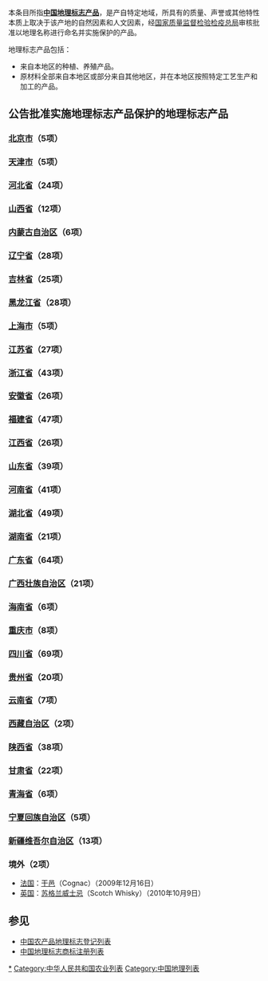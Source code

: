 {{更新|time=2018-07-27T09:02:15+00:00}}

本条目所指'''[[中国地理标志产品|中国地理标志产品]]'''，是产自特定地域，所具有的质量、声誉或其他特性本质上取决于该产地的自然因素和人文因素，经[[国家质量监督检验检疫总局|国家质量监督检验检疫总局]]审核批准以地理名称进行命名并实施保护的产品。

地理标志产品包括： 
*来自本地区的种植、养殖产品。 
*原材料全部来自本地区或部分来自其他地区，并在本地区按照特定工艺生产和加工的产品。

==公告批准实施地理标志产品保护的地理标志产品==

===[[北京市|北京市]]（5项）===
{{columns-list|2|
*[[平谷大桃|平谷大桃]]（2006年4月16日）
*[[昌平苹果|昌平苹果]]（2006年10月24日）
*[[房山磨盘柿|房山磨盘柿]]（2006年12月28日）
*[[大兴西瓜|大兴西瓜]]（2007年3月7日）
*[[燕山板栗|燕山板栗]]（2008年3月14日）
}}

===[[天津市|天津市]]（5项）===
{{columns-list|2|
*[[独流老醋|独流老醋]]（2002年12月2日）
*[[七里海河蟹|七里海河蟹]]（2006年12月22日）
*[[茶淀玫瑰香葡萄|茶淀玫瑰香葡萄]]（2007年12月10日）
*[[盘山磨盘柿|盘山磨盘柿]]（2008年12月31日）
*[[天津板栗（天津产区）|天津板栗（天津产区）]]（2010年2月24日）
}}

===[[河北省|河北省]]（24项）===
{{columns-list|2|
*[[黄骅冬枣|黄骅冬枣]]（2002年6月12日）
*[[沙城葡萄酒|沙城葡萄酒]]（2002年12月9日）
*[[沧州金丝小枣|沧州金丝小枣]]（2004年8月4日）
*[[卢龙粉丝|卢龙粉丝]]（2004年8月25日）
*[[泊头鸭梨|泊头鸭梨]]（2004年9月27日）
*[[蠡县麻山药|蠡县麻山药]]（2005年2月21日）
*[[山庄老酒|山庄老酒]]（2005年4月6日）
*[[涉县核桃|涉县核桃]]（2005年8月25日）
*[[涉县花椒|涉县花椒]]（2005年8月25日）
*[[昌黎葡萄酒|昌黎葡萄酒]]（2005年10月17日）
*[[赞皇大枣|赞皇大枣]]（2005年11月29日）
*[[京东板栗|京东板栗]]（2006年12月31日）
*[[宣化牛奶葡萄|宣化牛奶葡萄]]（2007年6月26日）
*[[宁晋鸭梨|宁晋鸭梨]]（2007年6月29日）
*[[魏县鸭梨|魏县鸭梨]]（2007年10月22日）
*[[容城绿芦笋|容城绿芦笋]]（2008年10月31日）
*[[围场马铃薯|围场马铃薯]]（2009年11月16日）
*[[永年大蒜|永年大蒜]]（2009年11月19日）
*[[石门核桃|石门核桃]]（2009年12月28日）
*[[武安小米|武安小米]]（2010年4月6日）
*[[唐县大枣|唐县大枣]]（2010年5月24日）
*[[晋州鸭梨|晋州鸭梨]]（2010年7月13日）
*[[承德国光苹果|承德国光苹果]]（2010年9月3日）
*[[板城烧锅酒|板城烧锅酒]]（2010年9月30日）
}}

===[[山西省|山西省]]（12项）===
{{columns-list|2|
*[[沁州黄小米|沁州黄小米]]（2003年8月7日）
*[[平遥牛肉|平遥牛肉]]（2003年12月24日）
*[[山西老陈醋|山西老陈醋]]（2004年8月9日）
*[[阳城蚕茧|阳城蚕茧]]（2006年12月22日）
*[[广灵小米|广灵小米]]（2007年8月16日）
*[[太谷壶瓶枣|太谷壶瓶枣]]（2007年9月3日）
*[[永济芦笋|永济芦笋]]（2008年2月18日）
*[[左权绵核桃|左权绵核桃]]（2008年7月1日）
*[[祁县酥梨|祁县酥梨]]（2008年7月10日）
*[[汾州核桃|汾州核桃]]（2008年9月12日）
*[[太谷饼|太谷饼]]（2010年9月3日）
*[[左云苦荞|左云苦荞]]（2010年9月30日）
}}

===[[内蒙古自治区|内蒙古自治区]]（6项）===
{{columns-list|2|
*[[巴林石|巴林石]]（2007年11月21日）
*[[苏尼特羊肉|苏尼特羊肉]]（2007年12月28日）
*[[科尔沁肥牛肉|科尔沁肥牛肉]]（2008年10月31日）
*[[开鲁红干椒|开鲁红干椒]]（2010年2月24日）
*[[西旗羊肉|西旗羊肉]]（2010年9月3日）
*[[鄂尔多斯细毛羊|鄂尔多斯细毛羊]]（2008年8月15日）
}}

===[[辽宁省|辽宁省]]（28项）===
{{columns-list|2|
*[[盘锦大米|盘锦大米]]（2002年9月10日）
*[[锦州道光廿五贡酒|锦州道光廿五贡酒]]（2003年5月19日）
*[[鞍山南果梨|鞍山南果梨]]（2005年2月17日）
*[[大连海参|大连海参]]（2005年12月1日）
*[[大连鲍鱼|大连鲍鱼]]（2005年12月1日）
*[[岫岩玉|岫岩玉]]（2005年12月31日）
*[[桓仁大米|桓仁大米]]（2006年9月25日）
*[[桓仁冰酒|桓仁冰酒]]（2006年12月31日）
*[[丹东板栗|丹东板栗]]（2006年12月31日）
*[[盘锦河蟹|盘锦河蟹]]（2007年4月23日）
*[[抚顺哈什蚂|抚顺哈什蚂]]（2007年11月21日）
*[[清原马鹿茸|清原马鹿茸]]（2007年12月10日）
*[[黑山花生|黑山花生]]（2007年12月27日）
*[[桓仁山参|桓仁山参]]（2008年5月30日）
*[[桓仁蛤蟆油|桓仁蛤蟆油]]（2008年5月30日）
*[[傅家花生|傅家花生]]（2008年8月27日）
*[[喀左陈醋|喀左陈醋]]（2008年9月12日）
*[[清原龙胆|清原龙胆]]（2008年12月10日）
*[[抚顺辽五味子|抚顺辽五味子]]（2008年12月31日）
*[[盘锦河豚|盘锦河豚]]（2009年11月19日）
*[[桓仁红松籽|桓仁红松籽]]（2009年12月28日）
*[[桓仁大榛子|桓仁大榛子]]（2009年12月28日）
*[[岫岩辽五味子|岫岩辽五味子]]（2009年12月28日）
*[[西丰鹿茸|西丰鹿茸]]（2009年12月31日）
*[[西丰鹿鞭|西丰鹿鞭]]（2009年12月31日）
*[[红崖子花生|红崖子花生]]（2010年9月3日）
*[[抚顺林下参|抚顺林下参]]（2010年9月30日）
*[[三块石大果榛子|三块石大果榛子]]（2010年9月30日）
}}

===[[吉林省|吉林省]]（25项）===
{{columns-list|2|
*[[延边苹果梨|延边苹果梨]]（2002年12月9日）
*[[吉林长白山人参|吉林长白山人参]]（2002年12月25日）
*[[吉林长白山“中国林蛙”油|吉林长白山“中国林蛙”油]]（2003年4月14日）
*[[露水河红松母林籽仁|露水河红松母林籽仁]]（2003年5月21日）
*[[吉林长白山天然矿泉水|吉林长白山天然矿泉水]]（2004年7月1日）
*[[吉林梅花鹿鹿茸、鹿鞭、鹿血、鹿尾、鹿胎膏、鹿筋、鹿脱盘|吉林梅花鹿鹿茸、鹿鞭、鹿血、鹿尾、鹿胎膏、鹿筋、鹿脱盘]]（2005年12月28日）
*[[通化山葡萄酒|通化山葡萄酒]]（2005年12月28日）
*[[长白山红景天|长白山红景天]]（2006年7月12日）
*[[长白山淫羊藿|长白山淫羊藿]]（2006年7月12日）
*[[白城燕麦|白城燕麦]]（2006年10月26日）
*[[梅河大米|梅河大米]]（2006年12月22日）
*[[延边大米|延边大米]]（2006年12月31日）
*[[扶余四粒红|扶余四粒红]]（2007年2月14日）
*[[白城绿豆|白城绿豆]]（2007年12月13日）
*[[白城油葵|白城油葵]]（2007年12月24日）
*[[姜家店大米|姜家店大米]]（2008年3月14日）
*[[集安板栗|集安板栗]]（2008年3月14日）
*[[延边黄牛肉|延边黄牛肉]]（2008年5月30日）
*[[大川平贝母|大川平贝母]]（2008年9月19日）
*[[集安鸭绿江咸鸭蛋|集安鸭绿江咸鸭蛋]]（2009年11月16日）
*[[乾安黄小米|乾安黄小米]]（2009年12月28日）
*[[柳河山葡萄|柳河山葡萄]]（2009年12月31日）
*[[大泉源酒|大泉源酒]]（2010年2月24日）
*[[查干湖胖头鱼|查干湖胖头鱼]]（2010年4月6日）
*[[黄松甸黑木耳|黄松甸黑木耳]]（2010年4月6日）
}}

===[[黑龙江省|黑龙江省]]（28项）===
{{columns-list|2|
*[[五常大米|五常大米]]（2003年5月10日）
*[[饶河东北黑蜂系列产品|饶河东北黑蜂系列产品]]（蜂蜜、蜂胶、花粉、蜂王浆）（2003年5月19日）
*[[方正大米|方正大米]]（2005年4月6日）
*[[铁力北五味子|铁力北五味子]]（2005年12月21日）
*[[铁力平贝母|铁力平贝母]]（2005年12月28日）
*[[铁力“中国林蛙”油|铁力“中国林蛙”油]]（2005年12月28日）
*[[宝清红小豆|宝清红小豆]]（2005年12月28日）
*[[黑龙江大马哈鱼子|黑龙江大马哈鱼子]]（2005年12月28日）
*[[抚远“黑龙江鲟鳇鱼”鱼子|抚远“黑龙江鲟鳇鱼”鱼子]]（2005年12月28日）
*[[五营黑木耳|五营黑木耳]]（2006年4月26日）
*[[五营红松籽|五营红松籽]]（2006年4月26日）
*[[板子房西瓜|板子房西瓜]]（2006年12月27日）
*[[梅里斯洋葱|梅里斯洋葱]]（2006年12月28日）
*[[宝清大白板南瓜籽|宝清大白板南瓜籽]]（2006年12月28日）
*[[挠力河毛葱|挠力河毛葱]]（2006年12月28日）
*[[响水大米|响水大米]]（2007年1月18日）
*[[孙吴大果沙棘|孙吴大果沙棘]]（2007年1月18日）
*[[五营木都柿果酒|五营木都柿果酒]]（2007年5月29日）
*[[玉泉酒|玉泉酒]]（2007年8月29日）
*[[珍宝岛大米|珍宝岛大米]]（2008年3月14日）
*[[讷河马铃薯|讷河马铃薯]]（2009年5月4日）
*[[中国北极蓝莓|中国北极蓝莓]]（2009年5月4日）
*[[北大仓酒|北大仓酒]]（2009年12月28日）
*[[泰来大米|泰来大米]]（2010年2月24日）
*[[建三江大米|建三江大米]]（2010年7月13日）
*[[富裕老窖酒|富裕老窖酒]]（2010年9月3日）
*[[红星蕨菜|红星蕨菜]]（2010年9月9日）
*[[红星平贝母|红星平贝母]]（2010年9月9日）
}}

===[[上海市|上海市]]（5项）===
{{columns-list|2|
*[[南汇水蜜桃|南汇水蜜桃]]（2005年2月4日）
*[[崇明老白酒|崇明老白酒]]（2007年6月26日）
*[[崇明老毛蟹|崇明老毛蟹]]（2007年10月12日）
*[[练塘茭白|练塘茭白]]（2008年10月31日）
*[[奉贤黄桃|奉贤黄桃]]（2010年4月6日）
}}

===[[江苏省|江苏省]]（27项）===
{{columns-list|2|
*[[镇江香醋|镇江香醋]]（2001年12月20日）
*[[高邮鸭蛋|高邮鸭蛋]]（即高邮咸鸭蛋）（2002年6月24日）
*[[洞庭（山）碧螺春茶|洞庭（山）碧螺春茶]]（2002年12月9日）
*[[宝应荷藕|宝应荷藕]]（宝应莲藕）（2004年7月16日）
*[[泰兴白果|泰兴白果]]（2004年8月31日）
*[[扬州漆器|扬州漆器]]（2004年9月9日）
*[[雨花茶|雨花茶]]（2004年12月13日）
*[[云锦|云锦]]（2004年12月23日）
*[[阳澄湖大闸蟹|阳澄湖大闸蟹]]（2005年5月9日）
*[[河横大米|河横大米]]（2006年9月25日）
*[[兴化香葱|兴化香葱]]（2006年12月22日）
*[[南通长江河豚（养殖）|南通长江河豚（养殖）]]（2007年2月14日）
*[[东海水晶|东海水晶]]（2007年9月25日）
*[[固城湖螃蟹|固城湖螃蟹]]（2007年12月13日）
*[[东海大米|东海大米]]（2008年12月10日）
*[[射阳大米|射阳大米]]（2008年12月17日）
*[[邳州白蒜|邳州白蒜]]（2008年12月17日）
*[[盱眙龙虾|盱眙龙虾]]（2009年6月11日）
*[[东台发绣|东台发绣]]（2009年7月9日）
*[[兴化大米|兴化大米]]（2009年8月31日）
*[[兴化红皮小麦|兴化红皮小麦]]（2009年8月31日）
*[[阜宁大糕|阜宁大糕]]（2009年9月21日）
*[[狼山鸡|狼山鸡]]（2009年9月21日）
*[[东海（老）淮猪肉|东海（老）淮猪肉]]（2009年9月21日）
*[[镇湖刺绣|镇湖刺绣]]（2010年2月24日）
*[[滨海白首乌|滨海白首乌]]（2010年9月3日）
*[[汤沟白酒|汤沟白酒]]（2010年9月9日）
}}

===[[浙江省|浙江省]]（43项）===
{{columns-list|2|
*[[绍兴酒|绍兴酒]]（2000年1月31日）
*[[龙井茶|龙井茶]]（2001年10月26日）
*[[杭白菊|杭白菊]]（2002年6月12日）
*[[庆元香菇|庆元香菇]]（2002年6月12日）
*[[金华火腿|金华火腿]]（2002年8月28日）
*[[龙泉青瓷|龙泉青瓷]]（2003年2月14日）
*[[常山胡柚|常山胡柚]]（2003年2月14日）
*[[新昌花生|新昌花生]]（小京生）（2003年5月21日）
*[[安吉白茶|安吉白茶]]（2004年4月6日）
*[[塘栖枇杷|塘栖枇杷]]（2004年5月18日）
*[[余姚杨梅|余姚杨梅]]（2004年6月4日）
*[[黄岩蜜桔|黄岩蜜桔]]（2004年8月31日）
*[[萧山萝卜干|萧山萝卜干]]（2004年10月25日）
*[[慈溪杨梅|慈溪杨梅]]（2004年12月13日）
*[[乌牛早茶|乌牛早茶]]（2004年12月13日）
*[[天台乌药|天台乌药]]（2005年5月9日）
*[[三门青蟹|三门青蟹]]（2006年9月18日）
*[[宁波金柑|宁波金柑]]（2006年10月25日）
*[[瓯柑|瓯柑]]（2006年12月22日）
*[[遂昌竹炭|遂昌竹炭]]（2006年12月22日）
*[[常山山茶油|常山山茶油]]（2006年12月22日）
*[[仙居鸡|仙居鸡]]（2006年12月28日）
*[[严东关五加皮酒|严东关五加皮酒]]（2006年12月31日）
*[[龙游发糕|龙游发糕]]（2007年1月12日）
*[[德清早园笋|德清早园笋]]（2007年3月5日）
*[[海盐大头菜|海盐大头菜]]（2007年3月5日）
*[[开化杜仲茶|开化杜仲茶]]（2007年3月20日）
*[[丁岙杨梅|丁岙杨梅]]（2007年4月23日）
*[[姚庄蘑菇|姚庄蘑菇]]（2007年6月29日）
*[[王店三园鸡|王店三园鸡]]（2007年9月6日）
*[[松阳茶|松阳茶]]（2008年3月14日）
*[[温郁金|温郁金]]（2008年5月7日）
*[[建德苞茶|建德苞茶]]（2008年5月8日）
*[[天目山铁皮石斛|天目山铁皮石斛]]（2008年12月10日）
*[[长兴吊瓜籽|长兴吊瓜籽]]（2008年12月24日）
*[[临海杨梅|临海杨梅]]（2009年9月21日）
*[[南湖菱|南湖菱]]（2009年9月21日）
*[[惠明茶|惠明茶]]（2010年5月24日）
*[[里叶白莲|里叶白莲]]（2010年5月24日）
*[[龙泉灵芝|龙泉灵芝]]（2010年5月24日）
*[[衢州莹白瓷|衢州莹白瓷]]（2010年7月13日）
*[[云和黑木耳|云和黑木耳]]（2010年7月13日）
*[[象山白鹅|象山白鹅]]（2010年9月30日）
}}

===[[安徽省|安徽省]]（26项）===
{{columns-list|2|
*[[宣纸|宣纸]]（2002年8月6日）
*[[滁菊|滁菊]]（2002年11月8日）
*[[口子窖酒|口子窖酒]]（2002年11月8日）
*[[黄山毛峰|黄山毛峰]]（2002年11月8日）
*[[砀山酥梨|砀山酥梨]]（2003年4月11日）
*[[古井贡酒|古井贡酒]]（2003年4月29日）
*[[太平猴魁|太平猴魁]]（2003年5月19日）
*[[黄山贡菊|黄山贡菊]]（2004年8月9日）
*[[宁国山核桃|宁国山核桃]]（2005年2月4日）
*[[符离集烧鸡|符离集烧鸡]]（2005年8月25日）
*[[霍山黄芽|霍山黄芽]]（2006年4月16日）
*[[凤丹|凤丹]]（2006年4月16日）
*[[涡阳苔干|涡阳苔干]]（2006年9月30日）
*[[霍山石斛|霍山石斛]]（2007年9月3日）
*[[迎驾贡酒|迎驾贡酒]]（2007年9月3日）
*[[六安瓜片|六安瓜片]]（2007年12月28日）
*[[八公山豆腐|八公山豆腐]]（2008年9月12日）
*[[霍邱柳编|霍邱柳编]]（2008年12月31日）
*[[铜陵白姜|铜陵白姜]]（2009年11月16日）
*[[沱湖螃蟹|沱湖螃蟹]]（2009年12月28日）
*[[怀远石榴|怀远石榴]]（2010年2月24日）
*[[五城茶干|五城茶干]]（2010年2月24日）
*[[漫水河百合|漫水河百合]]（2010年9月16日）
*[[天柱山瓜篓籽|天柱山瓜篓籽]]（2010年9月30日）
*[[灵璧石|灵璧石]]（2010年9月30日）
*[[西山焦枣|西山焦枣]]（2015年8月17日）}}

===[[福建省|福建省]]（47项）===
{{columns-list|2|
*[[武夷岩茶|武夷岩茶]]（2002年3月8日）
*[[古田银耳|古田银耳]]（2004年6月16日）
*[[安溪铁观音|安溪铁观音]]（2004年7月8日）
*[[建瓯锥栗|建瓯锥栗]]（2004年8月9日）
*[[永春芦柑|永春芦柑]]（2005年11月29日）
*[[长汀河田鸡|长汀河田鸡]]（2006年7月12日）
*[[东山鲍鱼|东山鲍鱼]]（2006年8月17日）
*[[建莲|建莲]]（2006年9月30日）
*[[永春篾香|永春篾香]]（2006年12月27日）
*[[德化白瓷|德化白瓷]]（2006年12月27日）
*[[永春佛手|永春佛手]]（2006年12月28日）
*[[坦洋工夫|坦洋工夫]]（2007年2月14日）
*[[福建乌龙茶|福建乌龙茶]]（2007年2月14日）
*[[柘荣太子参|柘荣太子参]]（2007年3月5日）
*[[政和白茶|政和白茶]]（2007年3月20日）
*[[尤溪金柑|尤溪金柑]]（2007年4月2日）
*[[永安莴苣|永安莴苣]]（2007年4月2日）
*[[天宝香蕉|天宝香蕉]]（2007年4月2日）
*[[南日鲍|南日鲍]]（2007年9月6日）
*[[平潭水仙花|平潭水仙花]]（2007年12月6日）
*[[德化黑鸡|德化黑鸡]]（2007年12月24日）
*[[清流豆腐皮|清流豆腐皮]]（2007年12月24日）
*[[云霄枇杷|云霄枇杷]]（2007年12月24日）
*[[永泰李干|永泰李干]]（2007年12月26日）
*[[连城红心地瓜干|连城红心地瓜干]]（2007年12月26日）
*[[明溪肉脯干|明溪肉脯干]]（2008年3月19日）
*[[闽笋干|闽笋干]]（2008年3月19日）
*[[龙岩咸酥花生|龙岩咸酥花生]]（2008年5月30日）
*[[河龙贡米|河龙贡米]]（2008年7月10日）
*[[莆田桂圆|莆田桂圆]]（2008年12月10日）
*[[莆田枇杷|莆田枇杷]]（2008年12月10日）
*[[浦城薏米|浦城薏米]]（2008年12月24日）
*[[福州脱胎漆器|福州脱胎漆器]]（2008年12月31日）
*[[尤溪绿竹笋|尤溪绿竹笋]]（2009年4月8日）
*[[福鼎白茶|福鼎白茶]]（2009年5月4日）
*[[永安鸡爪椒|永安鸡爪椒]]（2009年5月4日）
*[[清流溪鱼|清流溪鱼]]（2009年5月26日）
*[[龙池砚|龙池砚]]（2009年6月11日）
*[[永春老醋|永春老醋]]（2009年8月31日）
*[[福州茉莉花茶|福州茉莉花茶]]（2009年9月21日）
*[[建阳桔柚|建阳桔柚]]（2009年11月16日）
*[[湖头米粉|湖头米粉]]（2009年11月19日）
*[[度尾文旦柚|度尾文旦柚]]（2010年5月24日）
*[[浦城桂花|浦城桂花]]（2010年9月3日）
*[[浮宫杨梅|浮宫杨梅]]（2010年9月3日）
*[[寿山石|寿山石]]（2010年9月30日）
*[[安砂淮山|安砂淮山]]（2010年9月30日）
*[[古浮紫菜|古浮紫菜]]
*[[郑湖水柿|郑湖水柿]]（2014年2月18日）
*[[吉山老酒|吉山老酒]]（2014年2月18日）
}}

===[[江西省|江西省]]（26项）===
{{columns-list|2|
*[[南丰蜜桔|南丰蜜桔]]（2003年2月12日）
*[[狗牯脑茶|狗牯脑茶]]（2004年1月29日）
*[[赣南脐橙|赣南脐橙]]（2004年9月27日）
*[[泰和乌鸡|泰和乌鸡]]（2004年10月10日）
*[[广昌白莲|广昌白莲]]（2004年10月13日）
*[[庐山云雾茶|庐山云雾茶]]（2004年12月13日）
*[[广丰白耳黄鸡|广丰白耳黄鸡]]（2005年4月6日）
*[[万年贡米|万年贡米]]（2005年4月6日）
*[[景德镇瓷器|景德镇瓷器]]（2005年4月15日）
*[[商州枳壳|商州枳壳]]（2006年4月19日）
*[[寻乌蜜桔|寻乌蜜桔]]（2006年11月30日）
*[[金溪黄栀子|金溪黄栀子]]（2006年11月30日）
*[[弋阳年糕|弋阳年糕]]（2006年12月28日）
*[[高安腐竹|高安腐竹]]（2007年1月12日）
*[[横峰葛|横峰葛]]（2007年1月12日）
*[[崇仁麻鸡|崇仁麻鸡]]（2007年9月6日）
*[[军山湖大闸蟹|军山湖大闸蟹]]（2007年10月12日）
*[[兴国灰鹅|兴国灰鹅]]（2007年12月10日）
*[[瑶里嫩蕊|瑶里嫩蕊]]（2008年7月1日）
*[[大余金边瑞香|大余金边瑞香]]（2008年7月10日）
*[[婺源绿茶|婺源绿茶]]（2008年10月31日）
*[[余江夏天无|余江夏天无]]（2008年12月17日）
*[[南康甜柚|南康甜柚]]（2009年5月4日）
*[[丰城冻米糖|丰城冻米糖]]（2009年11月19日）
*[[靖安椪柑|靖安椪柑]]（2009年12月28日）
*[[樟树吴茱萸|樟树吴茱萸]]（2010年2月24日）
}}

===[[山东省|山东省]]（39项）===
{{columns-list|2|
*[[沾化冬枣|沾化冬枣]]（2002年8月6日）
*[[烟台苹果|烟台苹果]]（2002年8月28日）
*[[烟台葡萄酒|烟台葡萄酒]]（2002年8月28日）
*[[龙口粉丝|龙口粉丝]]（2002年9月10日）
*[[平阴玫瑰|平阴玫瑰]]（2003年8月7日）
*[[乐陵金丝小枣|乐陵金丝小枣]]（2004年12月13日）
*[[无棣金丝小枣|无棣金丝小枣]]（2006年2月22日）
*[[日照绿茶|日照绿茶]]（2006年3月23日）
*[[冠县鸭梨|冠县鸭梨]]（2006年5月24日）
*[[茌平圆铃大枣|茌平圆铃大枣]]（2006年5月24日）
*[[青州蜜桃|青州蜜桃]]（2006年9月4日）
*[[昌邑丝绸|昌邑丝绸]]（2006年9月4日）
*[[潍县萝卜|潍县萝卜]]（2006年9月4日）
*[[安丘大姜|安丘大姜]]（2006年9月4日）
*[[崂山绿茶|崂山绿茶]]（2006年10月26日）
*[[丁马甲鱼|丁马甲鱼]]（2007年2月14日）
*[[威海海带|威海海带]]（2007年7月24日）
*[[平邑金银花|平邑金银花]]（2007年9月6日）
*[[马家沟芹菜|马家沟芹菜]]（2007年12月10日）
*[[苍山大蒜|苍山大蒜]]（2007年10月12日）
*[[烟台大樱桃|烟台大樱桃]]（2007年12月10日）
*[[泰山赤鳞鱼|泰山赤鳞鱼]]（2007年12月13日）
*[[无棣贝瓷|无棣贝瓷]]（2008年2月18日）
*[[景芝神酿|景芝神酿]]（2008年7月1日）
*[[大泽山葡萄|大泽山葡萄]]（2008年8月27日）
*[[峄城石榴|峄城石榴]]（2008年9月19日）
*[[陈集山药|陈集山药]]（2008年12月31日）
*[[黄河口文蛤|黄河口文蛤]]（2008年12月31日）
*[[鱼台大米|鱼台大米]]（2008年12月31日）
*[[烟台鲍鱼|烟台鲍鱼]]（2009年4月8日）
*[[新城细毛山药|新城细毛山药]]（2009年4月8日）
*[[烟台海参|烟台海参]]（2009年5月4日）
*[[莱州梭子蟹|莱州梭子蟹]]（2009年11月19日）
*[[莱阳梨|莱阳梨]]（2009年11月19日）
*[[胶河土豆|胶河土豆]]（2010年5月24日）
*[[蟠桃大姜|蟠桃大姜]]（2010年5月24日）
*[[威海无花果|威海无花果]]（2010年5月24日）
*[[平度大花生|平度大花生]]（2010年5月24日）
*[[扳倒井酒|扳倒井酒]]（2010年9月30日）
}}

===[[河南省|河南省]]（41项）===
{{columns-list|2|
*[[道口烧鸡|道口烧鸡]]（2002年12月9日）
*[[西峡山茱萸|西峡山茱萸]]（2003年3月6日）
*[[钧瓷|钧瓷]]（2003年7月29日）
*[[怀山药|怀山药]]、[[怀菊花|怀菊花]]、[[怀地黄|怀地黄]]、[[怀牛膝|怀牛膝]]（2003年8月7日）
*[[平舆白芝麻|平舆白芝麻]]（2003年8月7日）
*[[方城丹参|方城丹参]]（裕丹参）（2003年9月29日）
*[[南召辛夷|南召辛夷]]（2003年10月9日）
*[[原阳大米|原阳大米]]（2003年12月24日）
*[[卢氏连翘|卢氏连翘]]（2004年12月13日）
*[[嵩县柴胡|嵩县柴胡]]（2004年12月13日）
*[[灵宝大枣|灵宝大枣]]（2005年2月21日）
*[[偃师银条|偃师银条]]（2005年4月15日）
*[[汝瓷|汝瓷]]（2005年10月17日）
*[[确山板栗|确山板栗]]（2005年8月25日）
*[[宁陵金顶谢花酥梨|宁陵金顶谢花酥梨]]（2005年12月31日）
*[[唐栀子|唐栀子]]（2005年12月31日）
*[[唐半夏|唐半夏]]（2005年12月31日）
*[[卢氏黑木耳|卢氏黑木耳]]（2005年12月31日）
*[[灵宝杜仲|灵宝杜仲]]（2006年1月24日）
*[[济源冬凌草|济源冬凌草]]（2006年4月16日）
*[[卢氏鸡|卢氏鸡]]（2006年4月26日）
*[[桐桔梗|桐桔梗]]（2006年4月26日）
*[[泌阳花菇|泌阳花菇]]（2006年7月12日）
*[[固始鸡|固始鸡]]（2006年9月4日）
*[[宁陵白蜡杆|宁陵白蜡杆]]（2006年12月22日）
*[[禹白芷|禹白芷]]（2006年12月28日）
*[[禹白附|禹白附]]（2006年12月28日）
*[[禹南星|禹南星]]（2006年12月28日）
*[[中牟大白蒜|中牟大白蒜]]（2007年3月7日）
*[[张弓酒|张弓酒]]（2007年5月29日）
*[[河阴石榴|河阴石榴]]（2007年5月29日）
*[[淮阳黄花菜|淮阳黄花菜]]（2008年2月18日）
*[[正阳花生|正阳花生]]（2008年9月12日）
*[[西峡猕猴桃|西峡猕猴桃]]（2008年9月19日）
*[[许昌腐竹|许昌腐竹]]（2008年12月17日）
*[[西峡香菇|西峡香菇]]（2008年12月24日）
*[[仰韶酒|仰韶酒]]（2008年12月24日）
*[[内黄大枣|内黄大枣]]（2009年7月9日）
*[[陈化店矿泉水|陈化店矿泉水]]（2010年4月6日）
*[[正阳三黄鸡|正阳三黄鸡]]（2010年7月13日）
*[[广武大葱|广武大葱]]（2010年7月13日）
}}

===[[湖北省|湖北省]]（49项）===
{{columns-list|2|
*[[京山桥米|京山桥米]]（2004年12月23日）
*[[利川黄连|利川黄连]]（2004年12月23日）
*[[利川莼菜|利川莼菜]]（2004年12月23日）
*[[恩施紫油厚朴|恩施紫油厚朴]]（2005年8月25日）
*[[洪山菜薹|洪山菜薹]]（2005年12月31日）
*[[板桥党参|板桥党参]]（2006年4月27日）
*[[秭归脐橙|秭归脐橙]]（2006年6月20日）
*[[枝江酒|枝江酒]]（2006年6月20日）
*[[宜城板鸭|宜城板鸭]]（2006年7月12日）
*[[邓村绿茶|邓村绿茶]]（2006年9月4日）
*[[龙峰茶|龙峰茶]]（2006年11月30日）
*[[郧阳乌鸡|郧阳乌鸡]]（2007年2月14日）
*[[蔡甸莲藕|蔡甸莲藕]]（2007年3月5日）
*[[恩施玉露|恩施玉露]]（2007年3月5日）
*[[咸丰白术|咸丰白术]]（2007年5月29日）
*[[罗田板栗|罗田板栗]]（2007年9月3日）
*[[九资河茯苓|九资河茯苓]]（2007年9月3日）
*[[襄阳大头菜|襄阳大头菜]]（2007年9月6日）
*[[利川山药|利川山药]]（2007年9月6日）
*[[窑湾蜜桔|窑湾蜜桔]]（2007年11月21日）
*[[程河柳编|程河柳编]]（2007年11月21日）
*[[来凤凤头姜|来凤凤头姜]]（2007年12月28日）
*[[襄麦冬|襄麦冬]]（2008年5月7日）
*[[来凤漆筷|来凤漆筷]]（2008年5月30日）
*[[黄州萝卜|黄州萝卜]]（2008年9月19日）
*[[罗田甜柿|罗田甜柿]]（2008年9月19日）
*[[丹江口翘嘴鲌|丹江口翘嘴鲌]]（2008年12月10日）
*[[伍家台贡茶|伍家台贡茶]]（2008年12月10日）
*[[涨渡湖黄颡鱼|涨渡湖黄颡鱼]]（2008年12月31日）
*[[洪湖大闸蟹|洪湖大闸蟹]]（2008年12月31日）
*[[金丝桐油|金丝桐油]]（2009年4月8日）
*[[景阳鸡|景阳鸡]]（2009年5月4日）
*[[房县黑木耳|房县黑木耳]]（2009年5月26日）
*[[巴东独活|巴东独活]]（2009年8月31日）
*[[红安苕|红安苕]]（2009年9月21日）
*[[团风荸荠|团风荸荠]]（2009年11月16日）
*[[蕲春珍米|蕲春珍米]]（2009年11月16日）
*[[广济佛手山药|广济佛手山药]]（2009年11月16日）
*[[竹溪贡米|竹溪贡米]]（2009年12月28日）
*[[朱湖糯米|朱湖糯米]]（2009年12月28日）
*[[肖港小香葱|肖港小香葱]]（2009年12月28日）
*[[太子米|太子米]]（2009年12月28日）
*[[英山云雾茶|英山云雾茶]]（2009年12月28日）
*[[竹山绿松石|竹山绿松石]]（2010年2月24日）
*[[武当蜜桔|武当蜜桔]]（2010年2月24日）
*[[黄梅青虾|黄梅青虾]]（2010年4月6日）
*[[麻城茶油|麻城茶油]]（2010年4月6日）
*[[巴河莲藕|巴河莲藕]]（2010年4月6日）
*[[郧阳木瓜|郧阳木瓜]]（2010年7月13日）
}}

===[[湖南省|湖南省]]（21项）===
{{columns-list|2|
*[[浏阳花炮|浏阳花炮]]（2003年3月6日）
*[[隆回龙牙百合|隆回龙牙百合]]（2005年2月4日）
*[[隆回金银花|隆回金银花]]（2005年2月17日）
*[[溪洲莓茶|溪洲莓茶]]（2005年8月25日）
*[[邵东黄花菜|邵东黄花菜]]（2005年12月28日）
*[[邵东玉竹|邵东玉竹]]（2005年12月28日）
*[[桃源野茶王|桃源野茶王]]（2005年12月31日）
*[[湘阴藠头|湘阴藠头]]（2006年1月24日）
*[[雪峰蜜桔|雪峰蜜桔]]（2007年1月12日）
*[[醴陵瓷器|醴陵瓷器]]（2007年9月6日）
*[[黔阳冰糖橙|黔阳冰糖橙]]（2007年10月12日）
*[[临武鸭|临武鸭]]（2007年12月10日）
*[[永丰辣酱|永丰辣酱]]（2007年12月10日）
*[[湘西猕猴桃|湘西猕猴桃]]（2007年12月13日）
*[[古丈毛尖|古丈毛尖]]（2007年12月26日）
*[[酒鬼酒|酒鬼酒]]（2008年7月1日）
*[[武冈卤豆腐|武冈卤豆腐]]（2008年12月31日）
*[[武冈卤铜鹅|武冈卤铜鹅]]（2008年12月31日）
*[[新晃黄牛肉|新晃黄牛肉]]（2009年12月28日）
*[[安化黑茶|安化黑茶]]（2010年4月6日）
*[[湘莲|湘莲]]（2010年5月24日）
}}

===[[广东省|广东省]]（64项）===
{{columns-list|2|
*[[河源米粉|河源米粉]]（2003年12月24日）
*[[郁南无核黄皮|郁南无核黄皮]]（2004年6月3日）
*[[廉江红橙|廉江红橙]]（2004年9月20日）
*[[马坝油粘米|马坝油粘米]]（2004年9月20日）
*[[增城丝苗米|增城丝苗米]]（2004年9月20日）
*[[端砚|端砚]]（2004年10月29日）
*[[流沙南珠|流沙南珠]]（2005年8月25日）
*[[愚公楼菠萝|愚公楼菠萝]]（2005年8月25日）
*[[覃斗芒果|覃斗芒果]]（2005年8月25日）
*[[埔田竹笋|埔田竹笋]]（2005年12月21日）
*[[普宁蕉柑|普宁蕉柑]]（2005年12月21日）
*[[陆河青梅|陆河青梅]]（2005年12月21日）
*[[程村蚝|程村蚝]]（2005年12月21日）
*[[春砂仁|春砂仁]]（2005年12月28日）
*[[东陂腊味|东陂腊味]]（2006年1月24日）
*[[合水粉葛|合水粉葛]]（2006年4月16日）
*[[英德石|英石]]（2006年4月27日）
*[[平远脐橙|平远脐橙]]（2006年8月2日）
*[[徐闻良姜|徐闻良姜]]（2006年8月17日）
*[[湛江剑麻纤维|湛江剑麻纤维]]（2006年8月21日）
*[[黄圃腊味|黄圃腊味]]（2006年9月25日）
*[[新会陈皮|新会陈皮]]（2006年10月25日）
*[[新会柑|新会柑]]（2006年10月26日）
*[[南山荔枝|南山荔枝]]（2006年10月26日）
*[[梅州金柚|梅州金柚]]（2006年11月30日）
*[[化州橘红|化州橘红]]（2006年12月31日）
*[[英德红茶|英德红茶]]（2006年12月31日）
*[[徐闻山羊|徐闻山羊]]（2007年11月21日）
*[[龙门年桔|龙门年桔]]（2007年11月21日）
*[[水东芥菜|水东芥菜]]（2007年12月6日）
*[[清远乌鬃鹅|清远乌鬃鹅]]（2007年12月13日）
*[[星子红葱|星子红葱]]（2007年12月24日）
*[[惠来荔枝|惠来荔枝]]（2007年12月27日）
*[[西牛麻竹叶|西牛麻竹叶]]（2007年12月28日）
*[[连南瑶山茶油|连南瑶山茶油]]（2007年12月28日）
*[[连州溪黄草|连州溪黄草]]（2007年12月28日）
*[[郁南无核沙糖桔|郁南无核沙糖桔]]（2008年5月7日）
*[[清新冰糖桔|清新冰糖桔]]（2008年5月8日）
*[[罗定肉桂|罗定肉桂]]（2008年5月13日）
*[[新兴香荔|新兴香荔]]（2008年5月30日）
*[[西牛麻竹笋|西牛麻竹笋]]（2008年5月30日）
*[[连南无核柠檬|连南无核柠檬]]（2008年10月31日）
*[[张溪香芋|张溪香芋]]（2008年10月31日）
*[[中山脆肉鲩|中山脆肉鲩]]（2008年12月10日）
*[[金玉三捻橄榄|金玉三捻橄榄]]（2008年12月10日）
*[[普宁青梅|普宁青梅]]（2008年12月10日）
*[[南雄板鸭|南雄板鸭]]（2009年5月26日）
*[[沿溪山白毛尖|沿溪山白毛尖]]（2009年6月11日）
*[[北乡马蹄|北乡马蹄]]（2009年6月11日）
*[[钱岗糯米糍|钱岗糯米糍]]（2009年7月10日）
*[[乐平雪梨瓜|乐平雪梨瓜]]（2009年9月21日）
*[[白蕉海鲈|白蕉海鲈]]（2009年9月21日）
*[[新垦莲藕|新垦莲藕]]（2009年12月28日）
*[[罗定皱纱鱼腐|罗定皱纱鱼腐]]（2010年2月24日）
*[[三华李|三华李]]（2010年2月24日）
*[[凤凰单丛（枞）茶|凤凰单丛（枞）茶]]（2010年4月6日）
*[[火山粉葛|火山粉葛]]（2010年4月6日）
*[[南盛沙糖桔|南盛沙糖桔]]（2010年4月6日）
*[[长坝沙田柚|长坝沙田柚]]（2010年5月24日）
*[[东坝蚕茧|东坝蚕茧]]（2010年7月13日）
*[[清远鸡|清远鸡]]（2010年9月3日）
*[[乳源彩石|乳源彩石]]（2010年9月3日）
*[[清化粉|清化粉]]（2010年9月3日）
*[[怀集茶秆竹|怀集茶秆竹]]（2010年9月3日）
}}

===[[广西壮族自治区|广西壮族自治区]]（21项）===
{{columns-list|2|
*[[容县沙田柚|容县沙田柚]]（2004年7月20日）
*[[合浦南珠|合浦南珠]]（2004年10月29日）
*[[永福罗汉果|永福罗汉果]]（2004年12月13日）
*[[凌云白毫茶|凌云白毫茶]]（2005年8月25日）
*[[巴马香猪|巴马香猪]]（2005年8月25日）
*[[荔浦芋|荔浦芋]]（2005年12月28日）
*[[大新苦丁茶|大新苦丁茶]]（2006年1月24日）
*[[横县茉莉花|横县茉莉花]]（2006年7月12日）
*[[阳朔金桔|阳朔金桔]]（2006年12月27日）
*[[天等指天椒|天等指天椒]]（2007年2月14日）
*[[玉林香蒜|玉林香蒜]]（2007年3月20日）
*[[忻城金银花|忻城金银花]]（2007年3月20日）
*[[梧州龟苓膏|梧州龟苓膏]]（2007年5月29日）
*[[梧州腊肠|梧州腊肠]]（2008年8月27日）
*[[融水糯米柚|融水糯米柚]]（2008年8月27日）
*[[广西肉桂|广西肉桂]]（2008年9月19日）
*[[坭兴陶|坭兴陶]]（2008年12月31日）
*[[横县大头菜|横县大头菜]]（2009年7月9日）
*[[南山白毛茶|南山白毛茶]]（2009年7月9日）
*[[八渡笋|八渡笋]]（2010年4月6日）
*[[西山茶|西山茶]]（2010年5月24日）
}}

===[[海南省|海南省]]（6项）===
{{columns-list|2|
*[[白沙绿茶|白沙绿茶]]（2004年10月29日）
*[[澄迈苦丁茶|澄迈苦丁茶]]（2006年6月20日）
*[[和乐蟹|和乐蟹]]（2007年12月24日）
*[[兴隆咖啡|兴隆咖啡]]（2007年12月26日）
*[[琼中绿橙|琼中绿橙]]（2008年3月19日）
*[[福山咖啡|福山咖啡]]（2009年11月16日）
}}

===[[重庆市|重庆市]]（8项）===
{{columns-list|2|
*[[秀油|秀油]]（2003年12月24日）
*[[石柱黄连|石柱黄连]]（2004年10月10日）
*[[涪陵榨菜|涪陵榨菜]]（2004年12月13日）
*[[江津花椒|江津花椒]]（2005年10月17日）
*[[酉阳青蒿|酉阳青蒿]]（2006年11月30日）
*[[南川方竹笋|南川方竹笋]]（2008年9月19日）
*[[合川桃片|合川桃片]]（2009年5月26日）
*[[奉节脐橙|奉节脐橙]]（2009年5月26日）
}}

===[[四川省|四川省]]（69项）===
{{columns-list|2|
*[[蒙山茶|蒙山茶]]（2001年12月6日）
*[[水井坊酒|水井坊酒]]（2001年12月6日）
*[[古蔺肝苏|古蔺肝苏]]（2003年9月9日）
*[[安岳柠檬|安岳柠檬]]（2004年1月8日）
*[[苍溪猕猴桃|苍溪猕猴桃]]（2004年3月17日）
*[[龙泉驿水蜜桃|龙泉驿水蜜桃]]（2004年9月27日）
*[[通江银耳|通江银耳]]（2004年10月13日）
*[[青川黑木耳|青川黑木耳]]（2004年12月13日）
*[[汉源花椒|汉源花椒]]（2005年2月4日）
*[[南江金银花|南江金银花]]（2005年5月9日）
*[[长赤翡翠米|长赤翡翠米]]（2005年5月9日）
*[[剑南春酒|剑南春酒]]（2005年5月9日）
*[[双流冬草莓|双流冬草莓]]（2005年12月28日）
*[[郫县豆瓣|郫县豆瓣]]（2005年12月31日）
*[[泸州酒|泸州酒]]（2006年1月24日）
*[[南江山核桃|南江山核桃]]（2006年3月23日）
*[[江油附子|江油附子]]（2006年3月23日）
*[[得荣树椒|得荣树椒]]（2006年4月26日）
*[[涪城麦冬|涪城麦冬]]（2006年5月24日）
*[[金阳青花椒|金阳青花椒]]（2006年7月12日）
*[[金阳白魔芋|金阳白魔芋]]（2006年7月18日）
*[[川芎|川芎]]（2006年9月4日）
*[[仪陇大山香米|仪陇大山香米]]（2006年9月25日）
*[[温江大蒜|温江大蒜]]（2006年12月31日）
*[[达县苎麻|达县苎麻]]（2007年3月5日）
*[[会理石榴|会理石榴]]（2007年6月26日）
*[[朝天核桃|朝天核桃]]（2007年7月24日）
*[[旺苍杜仲|旺苍杜仲]]（2007年9月3日）
*[[新店七星椒|新店七星椒]]（2007年12月13日）
*[[双流枇杷|双流枇杷]]（2007年12月24日）
*[[都江堰猕猴桃|都江堰猕猴桃]]（2007年12月27日）
*[[资中冬尖|资中冬尖]]（2008年5月7日）
*[[七佛贡茶|七佛贡茶]]（2008年5月7日）
*[[彭州大蒜|彭州大蒜]]（2008年5月30日）
*[[南溪豆腐干|南溪豆腐干]]（2008年9月12日）
*[[雅连|雅连]]（2008年9月19日）
*[[苍溪雪梨|苍溪雪梨]]（2008年10月31日）
*[[雁江蜜柑|雁江蜜柑]]（2008年10月31日）
*[[蒲江雀舌|蒲江雀舌]]（2008年10月31日）
*[[中江丹参|中江丹参]]（2008年12月10日）
*[[国胜茶|国胜茶]]（2008年12月10日）
*[[川白芷|川白芷]]（2008年12月24日）
*[[龙安柚|龙安柚]]（2008年12月31日）
*[[都江堰厚朴|都江堰厚朴]]（2008年12月31日）
*[[米仓山茶|米仓山茶]]（2009年5月4日）
*[[金口河乌天麻|金口河乌天麻]]（2009年6月11日）
*[[唐元韭黄|唐元韭黄]]（2009年7月10日）
*[[资中鲶鱼|资中鲶鱼]]（2009年8月31日）
*[[合江荔枝|合江荔枝]]（2009年9月21日）
*[[乡城松茸|乡城松茸]]（2009年9月21日）
*[[金川秦艽|金川秦艽]]（2009年11月16日）
*[[北川苔子|北川苔子]]（2009年11月19日）
*[[刀党|刀党]]（2009年11月19日）
*[[双流二荆条辣椒|双流二荆条辣椒]]（2009年11月19日）
*[[渠县黄花|渠县黄花]]（2009年11月19日）
*[[东坡泡菜|东坡泡菜]]（2009年12月31日）
*[[峨眉山茶|峨眉山茶]]（2009年12月31日）
*[[金堂明参|金堂明参]]（2010年7月13日）
*[[达州橄榄油|达州橄榄油]]（2010年9月3日）
*[[松贝（松潘产区）|松贝（松潘产区）]]（2010年9月3日）
*[[蜀锦|蜀锦]]（2010年9月3日）
*[[盐源苹果|盐源苹果]]（2010年9月30日）
*[[蒲江猕猴桃|蒲江猕猴桃]]（2010年9月30日）
*[[新津黄辣丁|新津黄辣丁]]（2010年9月30日）
*[[江口醇酒|江口醇酒]]（2010年9月30日）
*[[青川天麻|青川天麻]]（2010年9月30日）
*[[米城大米|米城大米]]（2010年9月30日）
*[[富顺香辣酱|富顺香辣酱]]（2010年9月30日）
*[[炉霍雪域俄色茶|炉霍雪域俄色茶]]（2010年9月30日）
}}

===[[贵州省|贵州省]]（20项）===
{{columns-list|2|
*[[茅台酒|茅台酒]]（2001年3月29日）
*[[余庆苦丁茶|余庆苦丁茶]]（2005年8月25日）
*[[梵净山翠峰茶|梵净山翠峰茶]]（2005年12月9日）
*[[凤冈富锌富硒茶|凤冈富锌富硒茶]]（2006年1月24日）
*[[赤水金钗石斛|赤水金钗石斛]]（2006年3月23日）
*[[沙子空心李|沙子空心李]]（2006年7月12日）
*[[德江天麻|德江天麻]]（2007年5月29日）
*[[大方天麻|大方天麻]]（2008年10月31日）
*[[顶坛花椒|顶坛花椒]]（2008年12月24日）
*[[连环砂仁|连环砂仁]]（2008年12月24日）
*[[石阡苔茶|石阡苔茶]]（2009年9月21日）
*[[清镇黄粑|清镇黄粑]]（2009年12月28日）
*[[黎平香禾糯|黎平香禾糯]]（2009年12月28日）
*[[虾子辣椒|虾子辣椒]]（2009年12月28日）
*[[兴义饵块粑|兴义饵块粑]]（2010年2月24日）
*[[丹寨硒锌米|丹寨硒锌米]]（2010年7月13日）
*[[清镇酥李|清镇酥李]]（2010年9月3日）
*[[织金竹荪|织金竹荪]]（2010年9月30日）
*[[镇宁波波糖|镇宁波波糖]]（2010年9月30日）
*[[大方漆器|大方漆器]]（2010年9月30日）
}}

===[[云南省|云南省]]（7项）===
{{columns-list|2|
*[[宣威火腿|宣威火腿]]（2001年3月21日）
*[[文山三七|文山三七]]（2002年11月8日）
*[[昭通天麻|昭通天麻]]（2004年10月13日）
*[[红河灯盏花|红河灯盏花]]（2007年12月6日）
*[[程海螺旋藻|程海螺旋藻]]（2007年12月24日）
*[[洱源梅子|洱源梅子]]（2007年12月28日）
*[[普洱茶|普洱茶]]（2008年5月13日）
}}

===[[西藏自治区|西藏自治区]]（2项）===
{{columns-list|2|
*[[藏毯|藏毯]]（2008年5月13日）
*[[曲玛弄矿泉水|曲玛弄矿泉水]]（2009年11月16日）
}}

===[[陕西省|陕西省]]（38项）===
{{columns-list|2|
*[[西凤酒|西凤酒]]（2003年9月24日）
*[[陕西苹果|陕西苹果]]（2003年9月29日）
*[[蓝田玉|蓝田玉]]（2004年2月3日）
*[[韩城大红袍花椒|韩城大红袍花椒]]（2004年8月31日）
*[[紫阳富硒茶|紫阳富硒茶]]（2004年10月29日）
*[[平利绞股蓝|平利绞股蓝]]（2004年12月13日）
*[[凤县大红袍花椒|凤县大红袍花椒]]（凤椒）（2004年12月13日）
*[[太白酒|太白酒]]（2005年4月15日）
*[[商洛丹参|商洛丹参]]（2005年8月25日）
*[[延安酸枣|延安酸枣]]（2005年12月31日）
*[[洋县黑米|洋县黑米]]（2006年3月23日）
*[[临潼石榴|临潼石榴]]（2006年4月27日）
*[[延川红枣|延川红枣]]（2006年5月31日）
*[[周至猕猴桃|周至猕猴桃]]（2007年3月5日）
*[[紫阳蓝黑板石|紫阳蓝黑板石]]（2007年6月29日）
*[[汉中仙毫|汉中仙毫]]（2007年12月10日）
*[[宁强雀舌|宁强雀舌]]（2007年12月10日）
*[[子洲黄芪|子洲黄芪]]（2008年5月7日）
*[[临潼火晶柿子|临潼火晶柿子]]（2008年5月30日）
*[[安塞小米|安塞小米]]（2008年7月10日）
*[[富平柿饼|富平柿饼]]（2008年8月27日）
*[[府谷海红果|府谷海红果]]（2008年9月19日）
*[[略阳乌鸡|略阳乌鸡]]（2008年9月19日）
*[[汉中附子|汉中附子]]（2008年12月10日）
*[[略阳杜仲|略阳杜仲]]（2008年12月17日）
*[[清涧红枣|清涧红枣]]（2008年12月24日）
*[[岚皋魔芋|岚皋魔芋]]（2009年4月8日）
*[[黄龙核桃|黄龙核桃]]（2009年5月4日）
*[[定边马铃薯|定边马铃薯]]（2009年7月9日）
*[[略阳天麻|略阳天麻]]（2009年9月21日）
*[[略阳猪苓|略阳猪苓]]（2009年9月21日）
*[[流曲琼锅糖|流曲琼锅糖]]（2009年12月28日）
*[[白河木瓜|白河木瓜]]（2010年4月6日）
*[[兴平辣椒|兴平辣椒]]（2010年9月3日）
*[[大荔黄花菜|大荔黄花菜]]（2010年9月3日）
*[[横山羊肉|横山羊肉]]（2010年9月3日）
*[[耀州瓷|耀州瓷]]（2010年9月3日）
*[[榆林豆腐|榆林豆腐]]（2010年9月9日）
*[[蒲城花炮|蒲城花炮]]（2010年9月9日）
}}

===[[甘肃省|甘肃省]]（22项）===
{{columns-list|2|
*[[兰州百合|兰州百合]]（2004年9月27日）
*[[礼县大黄|礼县大黄]]（2004年12月13日）
*[[临洮大丽花|临洮大丽花]]（2004年12月23日）
*[[武都橄榄油|武都橄榄油]]（2005年12月9日）
*[[静宁苹果|静宁苹果]]（2006年9月4日）
*[[庆阳黄花菜|庆阳黄花菜]]（2006年12月22日）
*[[龙神茶|龙神茶]]（2006年12月22日）
*[[平凉金果|平凉金果]]（2006年12月28日）
*[[花牛苹果|花牛苹果]]（2007年11月21日）
*[[西和半夏|西和半夏]]（2007年12月28日）
*[[临泽小枣|临泽小枣]]（2008年5月30日）
*[[秦安蜜桃|秦安蜜桃]]（2008年7月1日）
*[[文县纹党|文县纹党]]（2008年7月10日）
*[[两当狼牙蜜|两当狼牙蜜]]（2008年12月24日）
*[[康县黑木耳|康县黑木耳]]（2008年12月31日）
*[[秦安花椒|秦安花椒]]（2009年5月4日）
*[[民乐紫皮大蒜|民乐紫皮大蒜]]（2009年7月10日）
*[[玉门酒花|玉门酒花]]（2010年2月24日）
*[[小口大枣|小口大枣]]（2010年5月24日）
*[[民勤蜜瓜|民勤蜜瓜]]（2010年9月30日）
*[[民勤甘草|民勤甘草]]（2010年9月30日）
*[[环县荞麦|环县荞麦]]（2010年9月30日）
}}

===[[青海省|青海省]]（6项）===
{{columns-list|2|
*[[互助青稞酒|互助青稞酒]]（2003年8月7日）
*[[藏毯|藏毯]]（2008年5月13日）
*[[湟源陈醋|湟源陈醋]]（2009年9月21日）
*[[茶卡盐|茶卡盐]]（2009年12月28日）
*[[青海冬虫夏草|青海冬虫夏草]]（2010年5月24日）
*[[昆仑玉|昆仑玉]]（2010年9月30日）
}}

===[[宁夏回族自治区|宁夏回族自治区]]（5项）===
{{columns-list|2|
*[[贺兰山东麓葡萄酒|贺兰山东麓葡萄酒]]（2003年4月11日）
*[[宁夏枸杞|宁夏枸杞]]（2004年5月18日）
*[[灵武长枣|灵武长枣]]（2006年5月24日）
*[[香山压砂西瓜|香山压砂西瓜]]（2007年9月6日）
*[[同心圆枣|同心圆枣]]（2010年5月24日）
}}

===[[新疆维吾尔自治区|新疆维吾尔自治区]]（13项）===
{{columns-list|2|
*[[吐鲁番葡萄|吐鲁番葡萄]]、[[吐鲁番葡萄干|吐鲁番葡萄干]]（2003年6月25日）
*[[库尔勒香梨|库尔勒香梨]]（2004年12月13日）
*[[伽师瓜|伽师瓜]]（2005年11月29日）
*[[莎车巴旦姆|莎车巴旦姆]]（2007年9月6日）
*[[英吉沙色买提杏|英吉沙色买提杏]]（2007年10月12日）
*[[木垒鹰嘴豆|木垒鹰嘴豆]]（2008年2月18日）
*[[阿克苏红枣|阿克苏红枣]]（2008年12月10日）
*[[阿克苏核桃|阿克苏核桃]]（2008年12月10日）
*[[哈密瓜|哈密瓜]]（2008年12月24日）
*[[叶城核桃|叶城核桃]]（2009年7月10日）
*[[英吉沙色买提杏干|英吉沙色买提杏干]]（2009年7月10日）
*[[哈密大枣|哈密大枣]]（2010年2月24日）
*[[帕米尔冰川矿泉水|帕米尔冰川矿泉水]]（2010年4月6日） 
}}

===境外（2项）===
*[[法国|法国]]：[[干邑白兰地|干邑]]（Cognac）（2009年12月16日）
*[[英国|英国]]：[[苏格兰威士忌|苏格兰威士忌]]（Scotch Whisky）（2010年10月9日）

== 参见 ==
{{Portal box|中国|农业和农学}}
* [[中国农产品地理标志登记列表|中国农产品地理标志登记列表]]
* [[中国地理标志商标注册列表|中国地理标志商标注册列表]]

{{中华人民共和国各类资源保护列表}}

[[Category:中國地理標誌產品|*]]
[[Category:中华人民共和国农业列表|Category:中华人民共和国农业列表]]
[[Category:中国地理列表|Category:中国地理列表]]